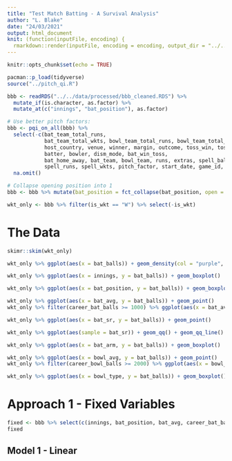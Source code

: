 ```yaml
---
title: "Test Match Batting - A Survival Analysis"
author: "L. Blake"
date: "24/03/2021"
output: html_document
knit: (function(inputFile, encoding) {
  rmarkdown::render(inputFile, encoding = encoding, output_dir = "../../output/notebooks") })
---
```


```r
knitr::opts_chunk$set(echo = TRUE)

pacman::p_load(tidyverse)
source("../pitch_qi.R")

bbb <- readRDS("../../data/processed/bbb_cleaned.RDS") %>%
  mutate_if(is.character, as.factor) %>%
  mutate_at(c("innings", "bat_position"), as.factor)

# Use better pitch factors:
bbb <- pqi_on_all(bbb) %>% 
  select(-c(bat_team_total_runs, 
            bat_team_total_wkts, bowl_team_total_runs, bowl_team_total_wkts,
            host_country, venue, winner, margin, outcome, toss_win, toss_elect,
            batter, bowler, dism_mode, bat_win_toss, 
            bat_home_away, bat_team, bowl_team, runs, extras, spell_balls,
            spell_runs, spell_wkts, pitch_factor, start_date, game_id, bowl_class, bowl_wkts, bowl_runs, spin_factor, seam_factor)) %>%
  na.omit()

# Collapse opening position into 1
bbb <- bbb %>% mutate(bat_position = fct_collapse(bat_position, open = c("1", "2")))

wkt_only <- bbb %>% filter(is_wkt == "W") %>% select(-is_wkt)

```

# The Data

```r
skimr::skim(wkt_only)
```



```r
wkt_only %>% ggplot(aes(x = bat_balls)) + geom_density(col = "purple", fill = "purple", alpha = 0.5)
```

```r
wkt_only %>% ggplot(aes(x = innings, y = bat_balls)) + geom_boxplot()
```


```r
wkt_only %>% ggplot(aes(x = bat_position, y = bat_balls)) + geom_boxplot()
```

```r
wkt_only %>% ggplot(aes(x = bat_avg, y = bat_balls)) + geom_point()
wkt_only %>% filter(career_bat_balls >= 1000) %>% ggplot(aes(x = bat_avg, y = bat_balls)) + geom_point()
```


```r
wkt_only %>% ggplot(aes(x = bat_sr, y = bat_balls)) + geom_point()
```

```r
wkt_only %>% ggplot(aes(sample = bat_sr)) + geom_qq() + geom_qq_line()
```

```r
wkt_only %>% ggplot(aes(x = bat_arm, y = bat_balls)) + geom_boxplot()
```


```r
wkt_only %>% ggplot(aes(x = bowl_avg, y = bat_balls)) + geom_point()
wkt_only %>% filter(career_bowl_balls >= 2000) %>% ggplot(aes(x = bowl_avg, y = bat_balls)) + geom_point()
```

```r
wkt_only %>% ggplot(aes(x = bowl_type, y = bat_balls)) + geom_boxplot()
```


# Approach 1 - Fixed Variables

```r
fixed <- bbb %>% select(c(innings, bat_position, bat_avg, career_bat_balls, bat_sr, bat_arm, pqi))
fixed
```


## Model 1 - Linear 


